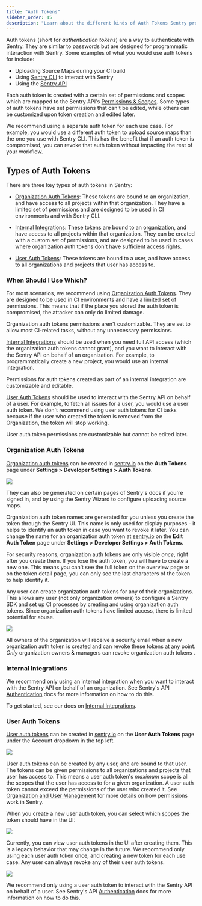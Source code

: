 ```yaml
---
title: "Auth Tokens"
sidebar_order: 45
description: "Learn about the different kinds of Auth Tokens Sentry provides, and when to use which."
---
```


Auth tokens (short for _authentication tokens_) are a way to authenticate with Sentry. They are similar to passwords but are designed for programmatic interaction with Sentry. Some examples of what you would use auth tokens for include:

- Uploading Source Maps during your CI build
- Using [Sentry CLI](/product/cli/) to interact with Sentry
- Using the [Sentry API](/api/auth/)

Each auth token is created with a certain set of permissions and scopes which are mapped to the Sentry API's [Permissions & Scopes](/api/permissions/). Some types of auth tokens have set permissions that can't be edited, while others can be customized upon token creation and edited later.

We recommend using a separate auth token for each use case. For example, you would use a different auth token to upload source maps than the one you use with Sentry CLI. This has the benefit that if an auth token is compromised, you can revoke that auth token without impacting the rest of your workflow.

## Types of Auth Tokens

There are three key types of auth tokens in Sentry:

- [Organization Auth Tokens](#organization-auth-tokens):
  These tokens are bound to an organization, and have access to all projects within that organization. They have a limited set of permissions and are designed to be used in CI environments and with Sentry CLI.

- [Internal Integrations](#internal-integrations):
  These tokens are bound to an organization, and have access to all projects within that organization. They can be created with a custom set of permissions, and are designed to be used in cases where organization auth tokens don't have sufficient access rights.

- [User Auth Tokens](#user-auth-tokens):
  These tokens are bound to a user, and have access to all organizations and projects that user has access to.

### When Should I Use Which?

For most scenarios, we recommend using [Organization Auth Tokens](#organization-auth-tokens). They are designed to be used in CI environments and have a limited set of permissions. This means that if the place you stored the auth token is compromised, the attacker can only do limited damage.

Organization auth tokens permissions aren't customizable. They are set to allow most CI-related tasks, without any unnecessary permissions.

[Internal Integrations](#internal-integrations) should be used when you need full API access (which the organization auth tokens cannot grant), and you want to interact with the Sentry API on behalf of an organization. For example, to programmatically create a new project, you would use an internal integration.

Permissions for auth tokens created as part of an internal integration are customizable and editable.

[User Auth Tokens](#user-auth-tokens) should be used to interact with the Sentry API on behalf of a user. For example, to fetch all issues for a user, you would use a user auth token. We don't recommend using user auth tokens for CI tasks because if the user who created the token is removed from the Organization, the token will stop working.

User auth token permissions are customizable but cannot be edited later.

### Organization Auth Tokens

[Organization auth tokens](https://sentry.io/orgredirect/organizations/:orgslug/settings/auth-tokens/) can be created in [sentry.io](https://sentry.io) on the **Auth Tokens** page under **Settings > Developer Settings > Auth Tokens**.

![](./img/org-auth-tokens-overview.png)

They can also be generated on certain pages of Sentry's docs if you're signed in, and by using the Sentry Wizard to configure uploading source maps.

Organization auth token names are generated for you unless you create the token through the Sentry UI. This name is only used for display purposes - it helps to identify an auth token in case you want to revoke it later. You can change the name for an organization auth token at [sentry.io](https://sentry.io) on the **Edit Auth Token** page under **Settings > Developer Settings > Auth Tokens**.

For security reasons, organization auth tokens are only visible _once_, right after you create them. If you lose the auth token, you will have to create a new one. This means you can't see the full token on the overview page or on the token detail page, you can only see the last characters of the token to help identify it.

Any user can create organization auth tokens for any of their organizations. This allows any user (not only organization owners) to configure a Sentry SDK and set up CI processes by creating and using organization auth tokens. Since organization auth tokens have limited access, there is limited potential for abuse.

![](./img/org-auth-token-create.png)

All owners of the organization will receive a security email when a new organization auth token is created and can revoke these tokens at any point. _Only_ organization owners & managers can revoke organization auth tokens .

### Internal Integrations

We recommend only using an internal integration when you want to interact with the Sentry API on behalf of an organization. See Sentry's API [Authentication](/api/auth/) docs for more information on how to do this.

To get started, see our docs on [Internal Integrations](/product/integrations/integration-platform/).

### User Auth Tokens

[User auth tokens](https://sentry.io/settings/account/api/auth-tokens/) can be created in [sentry.io](https://sentry.io) on the **User Auth Tokens** page under the Account dropdown in the top left.

![](./img/user-auth-tokens-menu.png)

User auth tokens can be created by any user, and are bound to that user. The tokens can be given permissions to all organizations and projects that user has access to. This means a user auth token's _maximum_ scope is all the scopes that the user has access to for a given organization. A user auth token cannot exceed the permissions of the user who created it. See [Organization and User Management](/organization/membership/) for more details on how permissions work in Sentry.

When you create a new user auth token, you can select which [scopes](/api/permissions/) the token should have in the UI:

![](./img/user-auth-token-create.png)

Currently, you can view user auth tokens in the UI after creating them. This is a legacy behavior that may change in the future. We recommend only using each user auth token once, and creating a new token for each use case. Any user can always revoke any of their user auth tokens.

![](./img/user-auth-tokens-overview.png)

We recommend only using a user auth token to interact with the Sentry API on behalf of a user. See Sentry's API [Authentication](/api/auth/) docs for more information on how to do this.
